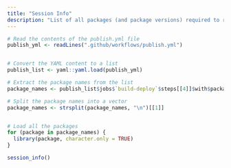 ```yaml
---
title: "Session Info"
description: "List of all packages (and package versions) required to render all blog posts."
---
```



```r
# Read the contents of the publish.yml file
publish_yml <- readLines(".github/workflows/publish.yml")


# Convert the YAML content to a list
publish_list <- yaml::yaml.load(publish_yml)

# Extract the package names from the list
package_names <- publish_list$jobs$`build-deploy`$steps[[4]]$with$packages

# Split the package names into a vector
package_names <- strsplit(package_names, "\n")[[1]]


# Load all the packages
for (package in package_names) {
  library(package, character.only = TRUE)
}
```

```r
session_info()
```
